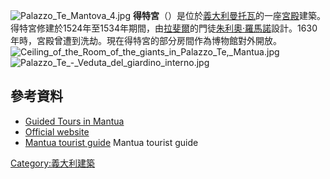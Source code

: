 [[Image:Palazzo_Te_Mantova_4.jpg|thumb]]
'''得特宮'''（{{lang-it|Palazzo del Te}}）是位於[[義大利|義大利]][[曼托瓦|曼托瓦]]的一座[[宮殿|宮殿]]建築。得特宮修建於1524年至1534年期間，由[[拉斐爾|拉斐爾]]的門徒[[朱利奧·羅馬諾|朱利奧·羅馬諾]]設計。1630年時，宮殿曾遭到洗劫。現在得特宮的部分房間作為博物館對外開放。
[[Image:Ceiling_of_the_Room_of_the_giants_in_Palazzo_Te,_Mantua.jpg|thumb]]
[[File:Palazzo_Te_-_Veduta_del_giardino_interno.jpg|thumb]]
==參考資料==
* [http://www.mantua-mantova.blogspot.com/ Guided Tours in Mantua] {{Wayback|url=http://www.mantua-mantova.blogspot.com/ |date=20220314061211 }}
* [http://www.palazzote.it/ Official website] {{Wayback|url=http://www.palazzote.it/ |date=20160417144308 }}
* [http://guideturistichemantova.it/English/ Mantua tourist guide] {{Wayback|url=http://guideturistichemantova.it/English/ |date=20180131195420 }} Mantua tourist guide

{{Landmarks of Lombardy}}

[[Category:義大利建築|Category:義大利建築]]